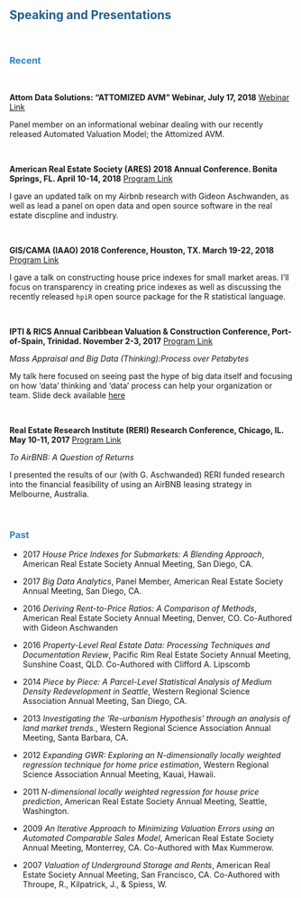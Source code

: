 &nbsp;
&nbsp;

## <span style="color:#21618C"> Speaking and Presentations </span>

&nbsp;

### <span style="color:#2E86C1"> Recent </span>

&nbsp;

**Attom Data Solutions: "ATTOMIZED AVM" Webinar, July 17, 2018**
[Webinar Link](https://www.attomdata.com/events/attomized-avm-webinar/)

Panel member on an informational webinar dealing with our recently released Automated Valuation Model; the Attomized AVM. 

&nbsp;

**American Real Estate Society (ARES) 2018 Annual Conference. Bonita Springs, FL. April 10-14, 2018**
[Program Link](https://www.etnpconferences.net/ares/ares2018/)

I gave an updated talk on my Airbnb research with Gideon Aschwanden, as well as lead a panel on open data and open source software in the real estate discpline and industry.  

&nbsp;

**GIS/CAMA (IAAO) 2018 Conference, Houston, TX. March 19-22, 2018**
[Program Link](https://giscama2018.sched.com/event/Co7p/transparency-in-modeling)

I gave a talk on constructing house price indexes for small market areas.  I'll focus on transparency in creating price indexes as well as discussing the recently released `hpiR` open source package for the R statistical language.

&nbsp;

**IPTI & RICS Annual Caribbean Valuation & Construction Conference, Port-of-Spain, Trinidad.  November 2-3, 2017**
[Program Link](http://www.ipti.org/wp-content/uploads/2017/04/Brochure-Trinidad-2017-8.pdf)

*Mass Appraisal and Big Data (Thinking):Process over Petabytes*

My talk here focused on seeing past the hype of big data itself and focusing on how 'data' thinking and 'data' process can help your organization or team.  Slide deck available [here](files/krause_ipti.pdf)

&nbsp;

**Real Estate Research Institute (RERI) Research Conference, Chicago, IL. May 10-11, 2017**
[Program Link](https://www.reri.org/conferences/2017_conference.cfm)

*To AirBNB: A Question of Returns*

I presented the results of our (with G. Aschwanded) RERI funded research into the financial feasibility of using an AirBNB leasing strategy in Melbourne, Australia. 

&nbsp;
&nbsp;

### <span style="color:#2E86C1"> Past </span>

* 2017 *House Price Indexes for Submarkets: A Blending Approach*, American Real
Estate Society Annual Meeting, San Diego, CA.

* 2017 *Big Data Analytics*, Panel Member, American Real Estate Society Annual Meeting, San Diego, CA.

* 2016 *Deriving Rent-to-Price Ratios: A Comparison of Methods*, American Real Estate
Society Annual Meeting, Denver, CO. Co-Authored with Gideon Aschwanden

* 2016 *Property-Level Real Estate Data: Processing Techniques and Documentation Review*,
Pacific Rim Real Estate Society Annual Meeting, Sunshine Coast, QLD. Co-Authored with Clifford A. Lipscomb

* 2014 *Piece by Piece: A Parcel-Level Statistical Analysis of Medium Density Redevelopment
in Seattle*, Western Regional Science Association Annual Meeting, San Diego, CA.

* 2013 *Investigating the ‘Re-urbanism Hypothesis’ through an analysis of land market trends.*, Western Regional Science Association Annual Meeting, Santa Barbara, CA.

* 2012 *Expanding GWR: Exploring an N-dimensionally locally weighted regression technique for home price estimation*, Western Regional Science Association Annual Meeting, Kauai, Hawaii.

* 2011 *N-dimensional locally weighted regression for house price prediction*, American Real Estate Society Annual Meeting, Seattle, Washington.

* 2009 *An Iterative Approach to Minimizing Valuation Errors using an Automated Comparable Sales Model*, American Real Estate Society Annual Meeting, Monterrey, CA. Co-Authored with Max Kummerow.

* 2007 *Valuation of Underground Storage and Rents*, American Real Estate Society Annual Meeting, San Francisco, CA. Co-Authored with Throupe, R., Kilpatrick, J., & Spiess, W.
 
